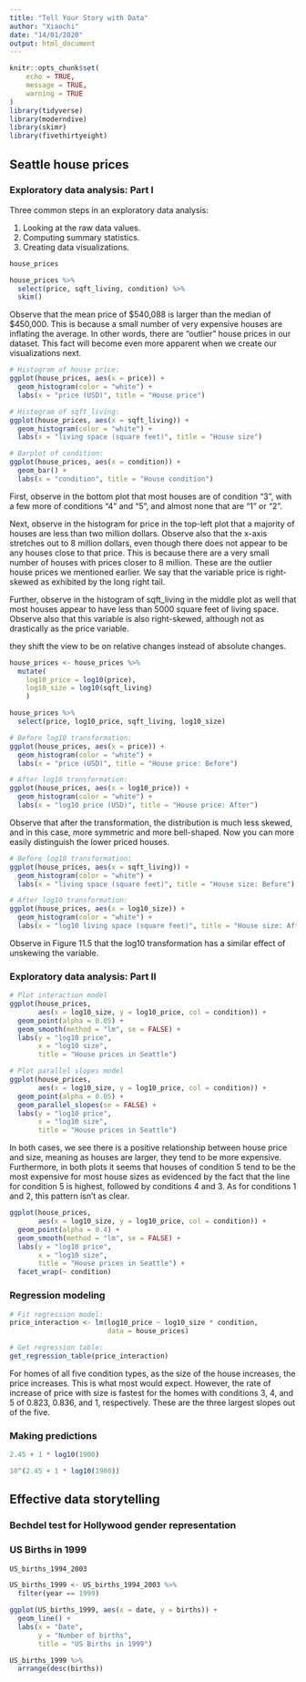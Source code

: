 ```yaml
---
title: "Tell Your Story with Data"
author: "Xiaochi"
date: "14/01/2020"
output: html_document
---
```


```r
knitr::opts_chunk$set(
	echo = TRUE,
	message = TRUE,
	warning = TRUE
)
library(tidyverse)
library(moderndive)
library(skimr)
library(fivethirtyeight)
```

## Seattle house prices

### Exploratory data analysis: Part I

Three common steps in an exploratory data analysis:

1. Looking at the raw data values.
2. Computing summary statistics.
3. Creating data visualizations.

```r
house_prices
```

```r
house_prices %>% 
  select(price, sqft_living, condition) %>% 
  skim()
```

Observe that the mean price of \$540,088 is larger than the median of \$450,000.
This is because a small number of very expensive houses are inflating the average.
In other words, there are “outlier” house prices in our dataset. 
This fact will become even more apparent when we create our visualizations next.

```r
# Histogram of house price:
ggplot(house_prices, aes(x = price)) +
  geom_histogram(color = "white") +
  labs(x = "price (USD)", title = "House price")

# Histogram of sqft_living:
ggplot(house_prices, aes(x = sqft_living)) +
  geom_histogram(color = "white") +
  labs(x = "living space (square feet)", title = "House size")

# Barplot of condition:
ggplot(house_prices, aes(x = condition)) +
  geom_bar() +
  labs(x = "condition", title = "House condition")
```

First, observe in the bottom plot that most houses are of condition “3”, with a few more of conditions “4” and “5”, and almost none that are “1” or “2”.

Next, observe in the histogram for price in the top-left plot that a majority of houses are less than two million dollars. 
Observe also that the x-axis stretches out to 8 million dollars, even though there does not appear to be any houses close to that price. 
This is because there are a very small number of houses with prices closer to 8 million. 
These are the outlier house prices we mentioned earlier. 
We say that the variable price is right-skewed as exhibited by the long right tail.

Further, observe in the histogram of sqft_living in the middle plot as well that most houses appear to have less than 5000 square feet of living space.
Observe also that this variable is also right-skewed, although not as drastically as the price variable.

they shift the view to be on relative changes instead of absolute changes.

```r
house_prices <- house_prices %>%
  mutate(
    log10_price = log10(price),
    log10_size = log10(sqft_living)
    )
```

```r
house_prices %>% 
  select(price, log10_price, sqft_living, log10_size)
```

```r
# Before log10 transformation:
ggplot(house_prices, aes(x = price)) +
  geom_histogram(color = "white") +
  labs(x = "price (USD)", title = "House price: Before")

# After log10 transformation:
ggplot(house_prices, aes(x = log10_price)) +
  geom_histogram(color = "white") +
  labs(x = "log10 price (USD)", title = "House price: After")
```

Observe that after the transformation, the distribution is much less skewed, and in this case, more symmetric and more bell-shaped. 
Now you can more easily distinguish the lower priced houses.

```r
# Before log10 transformation:
ggplot(house_prices, aes(x = sqft_living)) +
  geom_histogram(color = "white") +
  labs(x = "living space (square feet)", title = "House size: Before")

# After log10 transformation:
ggplot(house_prices, aes(x = log10_size)) +
  geom_histogram(color = "white") +
  labs(x = "log10 living space (square feet)", title = "House size: After")
```

Observe in Figure 11.5 that the log10 transformation has a similar effect of unskewing the variable.

### Exploratory data analysis: Part II

```r
# Plot interaction model
ggplot(house_prices, 
       aes(x = log10_size, y = log10_price, col = condition)) +
  geom_point(alpha = 0.05) +
  geom_smooth(method = "lm", se = FALSE) +
  labs(y = "log10 price", 
       x = "log10 size", 
       title = "House prices in Seattle")

# Plot parallel slopes model
ggplot(house_prices, 
       aes(x = log10_size, y = log10_price, col = condition)) +
  geom_point(alpha = 0.05) +
  geom_parallel_slopes(se = FALSE) +
  labs(y = "log10 price", 
       x = "log10 size", 
       title = "House prices in Seattle")
```

In both cases, we see there is a positive relationship between house price and size, meaning as houses are larger, they tend to be more expensive.
Furthermore, in both plots it seems that houses of condition 5 tend to be the most expensive for most house sizes as evidenced by the fact that the line for condition 5 is highest, followed by conditions 4 and 3.
As for conditions 1 and 2, this pattern isn’t as clear. 

```r
ggplot(house_prices, 
       aes(x = log10_size, y = log10_price, col = condition)) +
  geom_point(alpha = 0.4) +
  geom_smooth(method = "lm", se = FALSE) +
  labs(y = "log10 price", 
       x = "log10 size", 
       title = "House prices in Seattle") +
  facet_wrap(~ condition)
```

### Regression modeling

```r
# Fit regression model:
price_interaction <- lm(log10_price ~ log10_size * condition, 
                        data = house_prices)

# Get regression table:
get_regression_table(price_interaction)
```

For homes of all five condition types, as the size of the house increases, the price increases.
This is what most would expect.
However, the rate of increase of price with size is fastest for the homes with conditions 3, 4, and 5 of 0.823, 0.836, and 1, respectively.
These are the three largest slopes out of the five.

### Making predictions

```r
2.45 + 1 * log10(1900)
```

```r
10^(2.45 + 1 * log10(1900))
```

## Effective data storytelling

### Bechdel test for Hollywood gender representation

### US Births in 1999

```r
US_births_1994_2003
```

```r
US_births_1999 <- US_births_1994_2003 %>%
  filter(year == 1999)
```

```r
ggplot(US_births_1999, aes(x = date, y = births)) +
  geom_line() +
  labs(x = "Date", 
       y = "Number of births", 
       title = "US Births in 1999")
```

```r
US_births_1999 %>% 
  arrange(desc(births))
```

